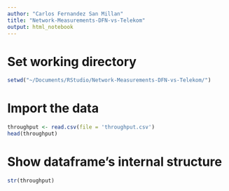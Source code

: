 ```yaml
---
author: "Carlos Fernandez San Millan"
title: "Network-Measurements-DFN-vs-Telekom"
output: html_notebook
---
```


# Set working directory
```r
setwd("~/Documents/RStudio/Network-Measurements-DFN-vs-Telekom/")
```

# Import the data
```r
throughput <- read.csv(file = 'throughput.csv')
head(throughput)
```

# Show dataframe’s internal structure
```r
str(throughput)
```






